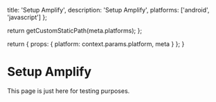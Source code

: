 
  title: 'Setup Amplify',
  description: 'Setup Amplify',
  platforms: ['android', 'javascript']
};

  return getCustomStaticPath(meta.platforms);
};

  return {
    props: {
      platform: context.params.platform,
      meta
    }
  };
}

# Setup Amplify

This page is just here for testing purposes.
